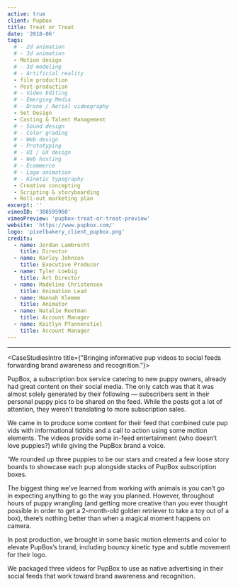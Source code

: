 ```yaml
---
active: true
client: Pupbox
title: Treat or Treat
date: '2018-06'
tags:
  # - 2d animation
  # - 3d animation
  - Motion design
  # - 3d modeling
  # - Artificial reality
  - film production
  - Post-production
  # - Video Editing
  # - Emerging Media
  # - Drone / Aerial videography
  - Set Design
  - Casting & Talent Management
  # - Sound design
  # - Color grading
  # - Web design
  # - Prototyping
  # - UI / UX design
  # - Web hosting
  # - Ecommerce
  # - Logo animation
  # - Kinetic typography
  - Creative concepting
  - Scripting & storyboarding
  - Roll-out marketing plan
excerpt: ''
vimeoID: '388595960'
vimeoPreview: 'pupbox-treat-or-treat-preview'
website: 'https://www.pupbox.com/'
logo: 'pixelbakery_client_pupbox.png'
credits:
  - name: Jordan Lambrecht
    title: Director
  - name: Karley Johnson
    title: Executive Producer
  - name: Tyler Loebig
    title: Art Director
  - name: Madeline Christensen
    title: Animation Lead
  - name: Hannah Klemme
    title: Animator
  - name: Natalie Roetman
    title: Account Manager
  - name: Kaitlyn Pfannenstiel
    title: Account Manager
---
```


---

<CaseStudiesIntro title={"Bringing informative pup videos to social feeds forwarding brand awareness and recognition."}>

PupBox, a subscription box service catering to new puppy owners, already had great content on their social media. The only catch was that it was almost solely generated by their following — subscribers sent in their personal puppy pics to be shared on the feed. While the posts got a lot of attention, they weren’t translating to more subscription sales.

We came in to produce some content for their feed that combined cute pup vids with informational tidbits and a call to action using some motion elements. The videos provide some in-feed entertainment (who doesn’t love puppies?) while giving the PupBox brand a voice.

</CaseStudiesIntro>
<CaseStudiesDescription textColor={'cream'} bgColor={'pink-light'} headerColor={'pink'} header={'Process'}>

'We rounded up three puppies to be our stars and created a few loose story boards to showcase each pup alongside stacks of PupBox subscription boxes.

The biggest thing we’ve learned from working with animals is you can’t go in expecting anything to go the way you planned. However, throughout hours of puppy wrangling (and getting more creative than you ever thought possible in order to get a 2-month-old golden retriever to take a toy out of a box), there’s nothing better than when a magical moment happens on camera.

In post production, we brought in some basic motion elements and color to elevate PupBox’s brand, including bouncy kinetic type and subtle movement for their logo.

We packaged three videos for PupBox to use as native advertising in their social feeds that work toward brand awareness and recognition.

</CaseStudiesDescription>
